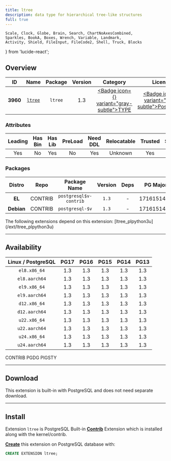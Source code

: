 ```yaml
---
title: ltree
description: data type for hierarchical tree-like structures
full: true
---
```


    Scale, Clock, Globe, Brain, Search, ChartNoAxesCombined,
    Sparkles, BookA, Boxes, Wrench, Variable, Landmark,
    Activity, Shield, FileInput, FileCode2, Shell, Truck, Blocks
} from 'lucide-react';

## Overview

| <TooltipIconButton tooltip="Extension unique identifier" side="top">ID</TooltipIconButton> | <TooltipIconButton tooltip="Extension name" side="top">Name</TooltipIconButton> | <TooltipIconButton tooltip="Package name for installation" side="top">Package</TooltipIconButton> | <TooltipIconButton tooltip="Latest available extension version" side="top">Version</TooltipIconButton> | <TooltipIconButton tooltip="Extension category" side="top">Category</TooltipIconButton> | <TooltipIconButton tooltip="Open source license" side="top">License</TooltipIconButton> | <TooltipIconButton tooltip="Programming language" side="top">Lang</TooltipIconButton> |
|:--------:|:--------:|:----------:|:--------------:|:---------------------------------------:|:------------------------------------------------------:|:----:|
| **3960** | [`ltree`](https://www.postgresql.org/docs/current/ltree.html) | `ltree` | 1.3 | <a href="/ext/type" className="no-underline"><Badge icon={<Boxes />} variant="gray-subtle">TYPE</Badge></a> | <a href="/ext/list/license#postgresql" className="no-underline"><Badge icon={<Scale />} variant="blue-subtle">PostgreSQL</Badge></a> | <a href="/ext/list/lang#c"><Badge icon={<FileCode2 />} variant="blue-subtle">C</Badge></a> |

### Attributes

| <TooltipIconButton tooltip="The Primary Leading extension in the Package" side="top">Leading</TooltipIconButton> | <TooltipIconButton tooltip="Contains binary utils" side="top">Has Bin</TooltipIconButton> | <TooltipIconButton tooltip="Contains .so shared library files" side="top">Has Lib</TooltipIconButton> | <TooltipIconButton tooltip="Requires preloading via shared_preload_libraries" side="top">PreLoad</TooltipIconButton> | <TooltipIconButton tooltip="Requires CREATE EXTENSION DDL command" side="top">Need DDL</TooltipIconButton> | <TooltipIconButton tooltip="Can be installed in any schema" side="top">Relocatable</TooltipIconButton> | <TooltipIconButton tooltip="Can be created by non-superuser" side="top">Trusted</TooltipIconButton> | <TooltipIconButton tooltip="Schemas used by this extension" side="top">Schemas</TooltipIconButton> |
|:-------:|:-------:|:-------:|:-------:|:--------:|:-----------:|:-------:|:-------:|
| Yes | No | Yes | No | Yes | Unknown | Yes | - |

### Packages

| <TooltipIconButton tooltip="Linux distribution family, EL or Debian" side="top">Distro</TooltipIconButton> | <TooltipIconButton tooltip="Package repository" side="top">Repo</TooltipIconButton> | <TooltipIconButton tooltip="The RPM/DEB Package Name Pattern (replace $v with real pg major)" side="top">Package Name</TooltipIconButton> | <TooltipIconButton tooltip="Latest package version" side="top">Version</TooltipIconButton> | <TooltipIconButton tooltip="RPM/DEB Package dependencies" side="top">Deps</TooltipIconButton> | <TooltipIconButton tooltip="Available in these PostgreSQL Major Versions" side="top">PG Major</TooltipIconButton> |
|:----------:|:--------:|:------------------------:|:-----------:|:------------:|:------------------:|
|   **EL**   | <Badge variant="green-subtle"><span className="font-bold">CONTRIB</span></Badge> | `postgresql$v-contrib` | `1.3` | - | <Badge variant="green-subtle">17</Badge><Badge variant="green-subtle">16</Badge><Badge variant="green-subtle">15</Badge><Badge variant="green-subtle">14</Badge><Badge variant="green-subtle">13</Badge> |
| **Debian** | <Badge variant="green-subtle"><span className="font-bold">CONTRIB</span></Badge> | `postgresql-$v` | `1.3` | - | <Badge variant="green-subtle">17</Badge><Badge variant="green-subtle">16</Badge><Badge variant="green-subtle">15</Badge><Badge variant="green-subtle">14</Badge><Badge variant="green-subtle">13</Badge> |


<Callout title="Dependent Extensions" type="info">
    The following extensions depend on this extension: [ltree_plpython3u](/ext/ltree_plpython3u)
</Callout>


------

## Availability

| <TooltipIconButton tooltip="Linux Distro Arch / PostgreSQL Major Version" side="top">Linux / PostgreSQL </TooltipIconButton> | **PG17** | **PG16** | **PG15** | **PG14** | **PG13** |
|:-----:|:-----:|:-----:|:-----:|:-----:|:-----:|
| `el8.x86_64` | <Badge variant="green-subtle">1.3</Badge> | <Badge variant="green-subtle">1.3</Badge> | <Badge variant="green-subtle">1.3</Badge> | <Badge variant="green-subtle">1.3</Badge> | <Badge variant="green-subtle">1.3</Badge> |
| `el8.aarch64` | <Badge variant="green-subtle">1.3</Badge> | <Badge variant="green-subtle">1.3</Badge> | <Badge variant="green-subtle">1.3</Badge> | <Badge variant="green-subtle">1.3</Badge> | <Badge variant="green-subtle">1.3</Badge> |
| `el9.x86_64` | <Badge variant="green-subtle">1.3</Badge> | <Badge variant="green-subtle">1.3</Badge> | <Badge variant="green-subtle">1.3</Badge> | <Badge variant="green-subtle">1.3</Badge> | <Badge variant="green-subtle">1.3</Badge> |
| `el9.aarch64` | <Badge variant="green-subtle">1.3</Badge> | <Badge variant="green-subtle">1.3</Badge> | <Badge variant="green-subtle">1.3</Badge> | <Badge variant="green-subtle">1.3</Badge> | <Badge variant="green-subtle">1.3</Badge> |
| `d12.x86_64` | <Badge variant="green-subtle">1.3</Badge> | <Badge variant="green-subtle">1.3</Badge> | <Badge variant="green-subtle">1.3</Badge> | <Badge variant="green-subtle">1.3</Badge> | <Badge variant="green-subtle">1.3</Badge> |
| `d12.aarch64` | <Badge variant="green-subtle">1.3</Badge> | <Badge variant="green-subtle">1.3</Badge> | <Badge variant="green-subtle">1.3</Badge> | <Badge variant="green-subtle">1.3</Badge> | <Badge variant="green-subtle">1.3</Badge> |
| `u22.x86_64` | <Badge variant="green-subtle">1.3</Badge> | <Badge variant="green-subtle">1.3</Badge> | <Badge variant="green-subtle">1.3</Badge> | <Badge variant="green-subtle">1.3</Badge> | <Badge variant="green-subtle">1.3</Badge> |
| `u22.aarch64` | <Badge variant="green-subtle">1.3</Badge> | <Badge variant="green-subtle">1.3</Badge> | <Badge variant="green-subtle">1.3</Badge> | <Badge variant="green-subtle">1.3</Badge> | <Badge variant="green-subtle">1.3</Badge> |
| `u24.x86_64` | <Badge variant="green-subtle">1.3</Badge> | <Badge variant="green-subtle">1.3</Badge> | <Badge variant="green-subtle">1.3</Badge> | <Badge variant="green-subtle">1.3</Badge> | <Badge variant="green-subtle">1.3</Badge> |
| `u24.aarch64` | <Badge variant="green-subtle">1.3</Badge> | <Badge variant="green-subtle">1.3</Badge> | <Badge variant="green-subtle">1.3</Badge> | <Badge variant="green-subtle">1.3</Badge> | <Badge variant="green-subtle">1.3</Badge> |

<Badge variant="green-subtle"><span className="font-black">CONTRIB</span></Badge> <Badge variant="blue-subtle"><span className="font-black">PGDG</span></Badge> <Badge variant="amber-subtle"><span className="font-black">PIGSTY</span></Badge>

------

## Download

This extension is built-in with PostgreSQL and does not need separate download.

------

## Install

Extension `ltree` is PostgreSQL Built-in [**Contrib**](/docs/list/contrib) Extension which is installed along with the kernel/contrib.

[**Create**](/docs/pgsql/ext/create) this extension on PostgreSQL database with:

```sql
CREATE EXTENSION ltree;
```


